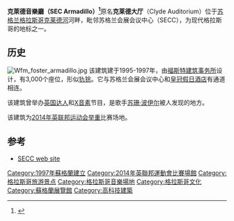 {{Infobox venue
| name              = 克萊德音樂廳 
| image             = [[File:Clyde_Auditorium,_Glasgow.jpg|250px]]
| address           = [[苏格兰|苏格兰]][[格拉斯哥|格拉斯哥]]Finnieston 街
| built             = 1995-97
| opened            = {{Start date|1997|09|07|df=yes}}
| owner             = SEC Ltd.
| construction_cost =  3000万英镑
| former_names      = 克莱德大厅（1997-2017)
| seating_capacity  = 3,000
| website           = {{URL|http://www.secc.co.uk/organise/concerts-and-events/concert-hall-overview/clyde-auditorium.aspx|Venue Info}}
}}
'''克萊德音樂廳（SEC Armadillo）<ref>{{cite web |url=http://www.eveningtimes.co.uk/news/15051637.All_change_as_SECC_is_renamed_the_Scottish_Event_Campus/ |title=All change as SECC is renamed the Scottish Event Campus |author= |date=27 January 2017 |website=Evening Times |publisher=Newsquest Media Group Ltd. |accessdate=27 January 2017 |archive-date=2017-02-02 |archive-url=https://web.archive.org/web/20170202192817/http://www.eveningtimes.co.uk/news/15051637.All_change_as_SECC_is_renamed_the_Scottish_Event_Campus/ |dead-url=no }}</ref>'''原名'''克莱德大厅'''（Clyde Auditorium）位于[[苏格兰|苏格兰]][[格拉斯哥|格拉斯哥]][[克莱德河|克莱德河]]河畔，毗邻苏格兰会展会议中心（SECC），为现代格拉斯哥的地标之一。

==历史==
[[Image:Wfm_foster_armadillo.jpg|thumb]]
该建筑建于1995-1997年，由[[福斯特建筑事务所|福斯特建筑事务所]]设计，有3,000个座位，形似[[犰狳|犰狳]]。它与苏格兰会展会议中心和[[皇冠假日酒店|皇冠假日酒店]]有通道相连。

该建筑曾举办[[英国达人|英国达人]]和[[英国版X音素|X音素]]节目，是歌手[[苏珊·波伊尔|苏珊·波伊尔]]被人发现的地方。

该建筑为[[2014年英联邦运动会|2014年英联邦运动会]][[举重|举重]]比赛场地。

==参考==
{{reflist}}
* [http://www.secc.co.uk/ SECC web site]{{Wayback|url=http://www.secc.co.uk/ |date=20090907095647 }}
{{coord|55.859496|-4.287962|type:landmark|display=title}}

[[Category:1997年蘇格蘭建立|Category:1997年蘇格蘭建立]]
[[Category:2014年英聯邦運動會比賽場館|Category:2014年英聯邦運動會比賽場館]]
[[Category:格拉斯哥旅游景点|Category:格拉斯哥旅游景点]]
[[Category:格拉斯哥音樂場地|Category:格拉斯哥音樂場地]]
[[Category:格拉斯哥文化|Category:格拉斯哥文化]]
[[Category:蘇格蘭展覽館|Category:蘇格蘭展覽館]]
[[Category:高科技建築|Category:高科技建築]]